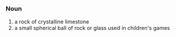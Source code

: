 =={{en}}==
===Noun===
# a rock of crystalline limestone
# a small spherical ball of rock or glass used in children's games